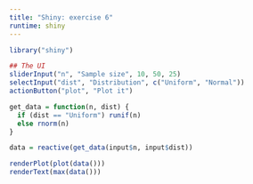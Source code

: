 ```yaml
---
title: "Shiny: exercise 6"
runtime: shiny
---
```


```r
library("shiny")
```


```r
## The UI
sliderInput("n", "Sample size", 10, 50, 25)
selectInput("dist", "Distribution", c("Uniform", "Normal"))
actionButton("plot", "Plot it")
```

```r
get_data = function(n, dist) {
  if (dist == "Uniform") runif(n)
  else rnorm(n)
}

data = reactive(get_data(input$n, input$dist))

renderPlot(plot(data()))
renderText(max(data()))
```




